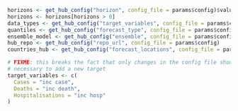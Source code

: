 <!--- Fetch various values from the config file --->
```r
horizons <- get_hub_config("horizon", config_file = params$config)$values
horizons <- horizons[horizons > 0]
data_types <- get_hub_config("target_variables", config_file = params$config)
quantiles <- get_hub_config("forecast_type", config_file = params$config)$quantiles
ensemble_model <- get_hub_config("ensemble", config_file = params$config)[["name"]]
hub_repo <- get_hub_config("repo_url", config_file = params$config)
countries_hub <- get_hub_config("forecast_locations", config_file = params$config)

# FIXME: this breaks the fact that only changes in the config file should be 
# necessary to add a new target
target_variables <- c(
  Cases = "inc case", 
  Deaths = "inc death",
  Hospitalisations = "inc hosp"
)
```

## {.unlisted .unnumbered}
